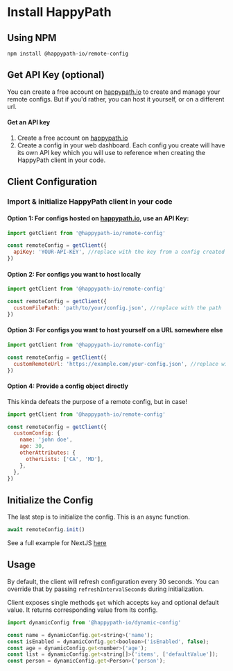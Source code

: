 
# Install HappyPath

## Using NPM

```mdx copy
npm install @happypath-io/remote-config
```

## Get API Key (optional)

You can create a free account on [happypath.io](https://app.happypath.io) to create
and manage your remote configs. But if you'd rather, you can host it yourself, or
on a different url.

#### Get an API key

1. Create a free account on [happypath.io](app.happypath.io)
2. Create a config in your web dashboard. Each config you create will have its own API key which you will use to reference when creating the HappyPath client in your code.

## Client Configuration

### Import & initialize HappyPath client in your code

#### Option 1: For configs hosted on [happypath.io](https://app.happypath.io), use an API Key:

```js filename="happypath.config.js" copy
import getClient from '@happypath-io/remote-config'

const remoteConfig = getClient({
  apiKey: 'YOUR-API-KEY', //replace with the key from a config created on happypath.io
})
```

#### Option 2: For configs you want to host locally

```js filename="happypath.config.js" copy
import getClient from '@happypath-io/remote-config'

const remoteConfig = getClient({
  customFilePath: 'path/to/your/config.json', //replace with the path
})
```

#### Option 3: For configs you want to host yourself on a URL somewhere else

```js filename="happypath.config.js" copy
import getClient from '@happypath-io/remote-config'

const remoteConfig = getClient({
  customRemoteUrl: 'https://example.com/your-config.json', //replace with URL
})
```

#### Option 4: Provide a config object directly

This kinda defeats the purpose of a remote config, but in case!

```js filename="happypath.config.js" copy
import getClient from '@happypath-io/remote-config'

const remoteConfig = getClient({
  customConfig: {
    name: 'john doe',
    age: 30,
    otherAttributes: {
      otherLists: ['CA', 'MD'],
    },
  },
})
```

## Initialize the Config

The last step is to initialize the config. This is an async function.

```js
await remoteConfig.init()
```

<Callout>See a full example for NextJS [here](/examples/next-js)</Callout>

## Usage

By default, the client will refresh configuration every 30 seconds. You can override that by passing `refreshIntervalSeconds` during initialization.

Client exposes single methods `get` which accepts `key` and optional default value. It returns corresponding value from its config.

```js
import dynamicConfig from '@happypath-io/dynamic-config'

const name = dynamicConfig.get<string>('name');
const isEnabled = dynamicConfig.get<boolean>('isEnabled', false);
const age = dynamicConfig.get<number>('age');
const list = dynamicConfig.get<string[]>('items', ['defaultValue']);
const person = dynamicConfig.get<Person>('person');
```
